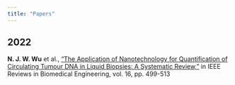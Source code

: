 ```yaml
---
title: "Papers"
---
```


## 2022

**N. J. W. Wu** et al., ["The Application of Nanotechnology for Quantification of Circulating Tumour DNA in Liquid Biopsies: A Systematic Review,"](https://doi.org/10.1109/RBME.2022.3159389) in IEEE Reviews in Biomedical Engineering, vol. 16, pp. 499-513